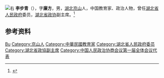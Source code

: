 [[File:李步青.jpg|右]]
'''李步青'''（{{bd|1880年||1958年}}），字'''廉方'''，男，[[湖北|湖北]][[京山|京山]]人，中国教育家、政治人物，曾任[[湖北省人民政府|湖北省人民政府]]委员，[[湖北省政协|湖北省政协]]副主席。<ref>{{Cite book|title=20世纪中华人物名字号辞典|author=周家珍编著|publisher=法律出版社|year=2000|isbn=9787503628320|location=北京|pages=}}</ref>

== 参考资料 ==
{{reflist}}

{{中国人物小作品}}
{{中华民国第三届国民参政会参政员}}

{{Authority control}}
{{DEFAULTSORT:Li李}}
[[Category:李姓|Bu]]
[[Category:京山人|Category:京山人]]
[[Category:中華民國教育家|Category:中華民國教育家]]
[[Category:湖北省人民政府委员|Category:湖北省人民政府委员]]
[[Category:湖北省政協副主席|Category:湖北省政協副主席]]
[[Category:中国人民政治协商会议第一届全体会议代表|Category:中国人民政治协商会议第一届全体会议代表]]